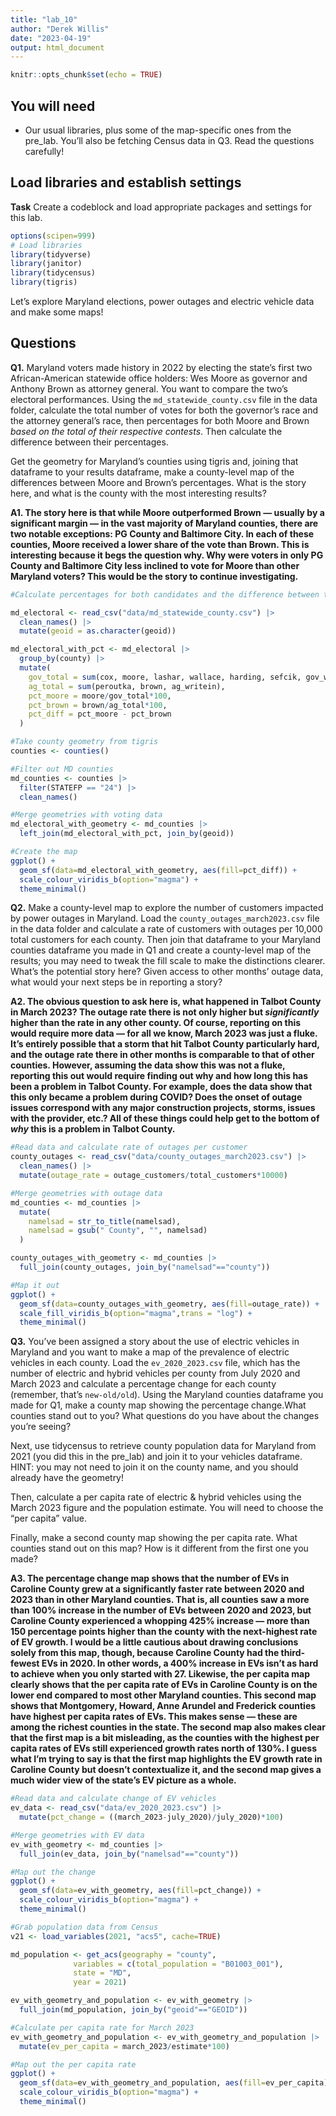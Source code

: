 ```yaml
---
title: "lab_10"
author: "Derek Willis"
date: "2023-04-19"
output: html_document
---
```


```r
knitr::opts_chunk$set(echo = TRUE)
```

## You will need

-   Our usual libraries, plus some of the map-specific ones from the pre_lab. You'll also be fetching Census data in Q3. Read the questions carefully!

## Load libraries and establish settings

**Task** Create a codeblock and load appropriate packages and settings for this lab.

```r
options(scipen=999)
# Load libraries
library(tidyverse)
library(janitor)
library(tidycensus)
library(tigris)
```

Let's explore Maryland elections, power outages and electric vehicle data and make some maps!

## Questions

**Q1.** Maryland voters made history in 2022 by electing the state's first two African-American statewide office holders: Wes Moore as governor and Anthony Brown as attorney general. You want to compare the two's electoral performances. Using the `md_statewide_county.csv` file in the data folder, calculate the total number of votes for both the governor's race and the attorney general's race, then percentages for both Moore and Brown *based on the total of their respective contests*. Then calculate the difference between their percentages.

Get the geometry for Maryland's counties using tigris and, joining that dataframe to your results dataframe, make a county-level map of the differences between Moore and Brown's percentages. What is the story here, and what is the county with the most interesting results?

**A1. The story here is that while Moore outperformed Brown — usually by a significant margin — in the vast majority of Maryland counties, there are two notable exceptions: PG County and Baltimore City. In each of these counties, Moore received a lower share of the vote than Brown. This is interesting because it begs the question why. Why were voters in only PG County and Baltimore City less inclined to vote for Moore than other Maryland voters? This would be the story to continue investigating.**

```r
#Calculate percentages for both candidates and the difference between them per county

md_electoral <- read_csv("data/md_statewide_county.csv") |>
  clean_names() |>
  mutate(geoid = as.character(geoid))

md_electoral_with_pct <- md_electoral |>
  group_by(county) |>
  mutate(
    gov_total = sum(cox, moore, lashar, wallace, harding, sefcik, gov_writein),
    ag_total = sum(peroutka, brown, ag_writein),
    pct_moore = moore/gov_total*100,
    pct_brown = brown/ag_total*100,
    pct_diff = pct_moore - pct_brown
  )
```

```r
#Take county geometry from tigris
counties <- counties()

#Filter out MD counties
md_counties <- counties |>
  filter(STATEFP == "24") |>
  clean_names()
```

```r
#Merge geometries with voting data
md_electoral_with_geometry <- md_counties |>
  left_join(md_electoral_with_pct, join_by(geoid))
```

```r
#Create the map
ggplot() +
  geom_sf(data=md_electoral_with_geometry, aes(fill=pct_diff)) +
  scale_colour_viridis_b(option="magma") +
  theme_minimal()
```

**Q2.** Make a county-level map to explore the number of customers impacted by power outages in Maryland. Load the `county_outages_march2023.csv` file in the data folder and calculate a rate of customers with outages per 10,000 total customers for each county. Then join that dataframe to your Maryland counties dataframe you made in Q1 and create a county-level map of the results; you may need to tweak the fill scale to make the distinctions clearer. What's the potential story here? Given access to other months' outage data, what would your next steps be in reporting a story?

**A2. The obvious question to ask here is, what happened in Talbot County in March 2023? The outage rate there is not only higher but *significantly* higher than the rate in any other county. Of course, reporting on this would require more data — for all we know, March 2023 was just a fluke. It's entirely possible that a storm that hit Talbot County particularly hard, and the outage rate there in other months is comparable to that of other counties. However, assuming the data show this was not a fluke, reporting this out would require finding out why and how long this has been a problem in Talbot County. For example, does the data show that this only became a problem during COVID? Does the onset of outage issues correspond with any major construction projects, storms, issues with the provider, etc.? All of these things could help get to the bottom of *why* this is a problem in Talbot County.**

```r
#Read data and calculate rate of outages per customer
county_outages <- read_csv("data/county_outages_march2023.csv") |>
  clean_names() |>
  mutate(outage_rate = outage_customers/total_customers*10000)
```

```r
#Merge geometries with outage data
md_counties <- md_counties |>
  mutate(
    namelsad = str_to_title(namelsad),
    namelsad = gsub(" County", "", namelsad)
  )

county_outages_with_geometry <- md_counties |>
  full_join(county_outages, join_by("namelsad"=="county"))
```

```r
#Map it out
ggplot() +
  geom_sf(data=county_outages_with_geometry, aes(fill=outage_rate)) +
  scale_fill_viridis_b(option="magma",trans = "log") +
  theme_minimal()
```

**Q3.** You've been assigned a story about the use of electric vehicles in Maryland and you want to make a map of the prevalence of electric vehicles in each county. Load the `ev_2020_2023.csv` file, which has the number of electric and hybrid vehicles per county from July 2020 and March 2023 and calculate a percentage change for each county (remember, that's `new-old/old`). Using the Maryland counties dataframe you made for Q1, make a county map showing the percentage change.What counties stand out to you? What questions do you have about the changes you're seeing?

Next, use tidycensus to retrieve county population data for Maryland from 2021 (you did this in the pre_lab) and join it to your vehicles dataframe. HINT: you may not need to join it on the county name, and you should already have the geometry!

Then, calculate a per capita rate of electric & hybrid vehicles using the March 2023 figure and the population estimate. You will need to choose the "per capita" value.

Finally, make a second county map showing the per capita rate. What counties stand out on this map? How is it different from the first one you made?

**A3. The percentage change map shows that the number of EVs in Caroline County grew at a significantly faster rate between 2020 and 2023 than in other Maryland counties. That is, all counties saw a more than 100% increase in the number of EVs between 2020 and 2023, but Caroline County experienced a whopping 425% increase — more than 150 percentage points higher than the county with the next-highest rate of EV growth. I would be a little cautious about drawing conclusions solely from this map, though, because Caroline County had the third-fewest EVs in 2020. In other words, a 400% increase in EVs isn't as hard to achieve when you only started with 27. Likewise, the per capita map clearly shows that the per capita rate of EVs in Caroline County is on the lower end compared to most other Maryland counties. This second map shows that Montgomery, Howard, Anne Arundel and Frederick counties have highest per capita rates of EVs. This makes sense — these are among the richest counties in the state. The second map also makes clear that the first map is a bit misleading, as the counties with the highest per capita rates of EVs still experienced growth rates north of 130%. I guess what I'm trying to say is that the first map highlights the EV growth rate in Caroline County but doesn't contextualize it, and the second map gives a much wider view of the state's EV picture as a whole.**

```r
#Read data and calculate change of EV vehicles
ev_data <- read_csv("data/ev_2020_2023.csv") |>
  mutate(pct_change = ((march_2023-july_2020)/july_2020)*100)
```

```r
#Merge geometries with EV data
ev_with_geometry <- md_counties |>
  full_join(ev_data, join_by("namelsad"=="county"))
```

```r
#Map out the change
ggplot() +
  geom_sf(data=ev_with_geometry, aes(fill=pct_change)) +
  scale_colour_viridis_b(option="magma") +
  theme_minimal()
```

```r
#Grab population data from Census
v21 <- load_variables(2021, "acs5", cache=TRUE)

md_population <- get_acs(geography = "county",
              variables = c(total_population = "B01003_001"),
              state = "MD",
              year = 2021)

ev_with_geometry_and_population <- ev_with_geometry |>
  full_join(md_population, join_by("geoid"=="GEOID"))
```

```r
#Calculate per capita rate for March 2023
ev_with_geometry_and_population <- ev_with_geometry_and_population |>
  mutate(ev_per_capita = march_2023/estimate*100)
```

```r
#Map out the per capita rate
ggplot() +
  geom_sf(data=ev_with_geometry_and_population, aes(fill=ev_per_capita)) +
  scale_colour_viridis_b(option="magma") +
  theme_minimal()
```
